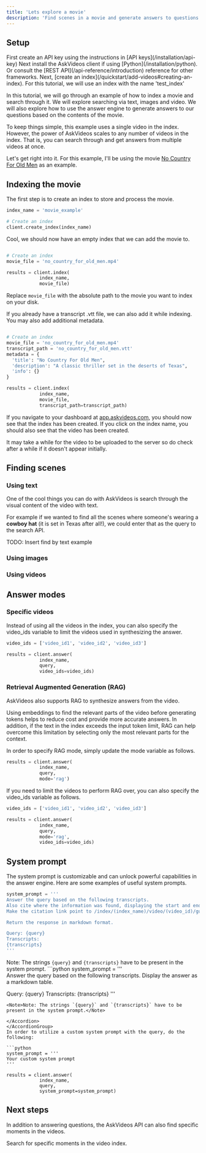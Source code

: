 ```yaml
---
title: 'Lets explore a movie'
description: 'Find scenes in a movie and generate answers to questions'
---
```


## Setup

<Steps>
  <Step title="Create an API key">
    First create an API key using the instructions in [API keys](/installation/api-key)
  </Step>
  <Step title="Install the client">
    Next install the AskVideos client if using [Python](/installation/python). Or consult the [REST API](/api-reference/introduction) reference for other frameworks.
  </Step>
  <Step title="Create an index">
    Next, [create an index](/quickstart/add-videos#creating-an-index). For this tutorial, we will use an index with the name 'test_index'
  </Step>
</Steps>

In this tutorial, we will go through an example of how to index a movie and search through it. We will explore searching via text, images and video. We will also explore how to use the answer engine to generate answers to our questions based on the contents of the movie.

To keep things simple, this example uses a single video in the index. However, the power of AskVideos scales to any number of videos in the index. That is, you can search through and get answers from multiple videos at once.

Let's get right into it. For this example, I'll be using the movie [No Country For Old Men](https://en.wikipedia.org/wiki/No_Country_for_Old_Men) as an example.

## Indexing the movie
The first step is to create an index to store and process the movie.

```python
index_name = 'movie_example'

# Create an index
client.create_index(index_name)
```

Cool, we should now have an empty index that we can add the movie to.

```python

# Create an index
movie_file = 'no_country_for_old_men.mp4'

results = client.index(
            index_name,
            movie_file)
```
<Note>Replace `movie_file` with the absolute path to the movie you want to index on your disk.</Note>

If you already have a transcript .vtt file, we can also add it while indexing. You may also add additional metadata.

```python

# Create an index
movie_file = 'no_country_for_old_men.mp4'
transcript_path = 'no_country_for_old_men.vtt'
metadata = {
  'title': "No Country For Old Men",
  'description': "A classic thriller set in the deserts of Texas",
  'info': {}
}

results = client.index(
            index_name,
            movie_file,
            transcript_path=transcript_path)
```

If you navigate to your dashboard at [app.askvideos.com](https://app.askvideos.com), you should now see that the index has been created. If you click on the index name, you should also see that the video has been created.

<Note>It may take a while for the video to be uploaded to the server so do check after a while if it doesn't appear initially.</Note>

## Finding scenes
### Using text
One of the cool things you can do with AskVideos is search through the visual content of the video with text.

For example if we wanted to find all the scenes where someone's wearing a <b>cowboy hat</b> (it is set in Texas after all!), we could enter that as the query to the search API.

TODO: Insert find by text example

### Using images


### Using videos

## Answer modes

### Specific videos
Instead of using all the videos in the index, you can also specify the video_ids variable to limit the videos used in synthesizing the answer.

```python
video_ids = ['video_id1', 'video_id2', 'video_id3']

results = client.answer(
            index_name,
            query,
            video_ids=video_ids)
```

### Retrieval Augmented Generation (RAG)
AskVideos also supports RAG to synthesize answers from the video.

Using embeddings to find the relevant parts of the video before generating tokens helps to reduce cost and provide more accurate answers. In addition, if the text in the index exceeds the input token limit, RAG can help overcome this limitation by selecting only the most relevant parts for the context.

In order to specify RAG mode, simply update the mode variable as follows.

```python
results = client.answer(
            index_name,
            query,
            mode='rag')
```

If you need to limit the videos to perform RAG over, you can also specify the video_ids variable as follows.

```python
video_ids = ['video_id1', 'video_id2', 'video_id3']

results = client.answer(
            index_name,
            query,
            mode='rag',
            video_ids=video_ids)
```



## System prompt
The system prompt is customizable and can unlock powerful capabilities in the answer engine.
Here are some examples of useful system prompts.
<AccordionGroup>
  <Accordion title="Cited answers">
  ```python
  system_prompt = '''  
  Answer the query based on the following transcripts.
  Also cite where the information was found, displaying the start and end timestamps.
  Make the citation link point to /index/(index_name)/video/(video_id)/gui?start_seconds=(start_seconds)&end_seconds=(end_seconds). 
  
  Return the response in markdown format.
  
  Query: {query}
  Transcripts:
  {transcripts}
'''

  ```
  <Note>Note: The strings `{query}` and `{transcripts}` have to be present in the system prompt.</Note>
  </Accordion>
  <Accordion title="Tabular answers">
    ```python
  system_prompt = '''  
  Answer the query based on the following transcripts.
  Display the answer as a markdown table.
  
  Query: {query}
  Transcripts:
  {transcripts}
'''
  ```
  <Note>Note: The strings `{query}` and `{transcripts}` have to be present in the system prompt.</Note>

  </Accordion>
</AccordionGroup>
  In order to utilize a custom system prompt with the query, do the following:

  ```python
  system_prompt = '''
  Your custom system prompt
  '''
  
  results = client.answer(
              index_name,
              query,
              system_prompt=system_prompt)
  ```

## Next steps

In addition to answering questions, the AskVideos API can also find specific moments in the videos.

<CardGroup>

<Card title="Search for moments" icon="searchengin" href="/quickstart/search">
  Search for specific moments in the video index.
</Card>
</CardGroup>
